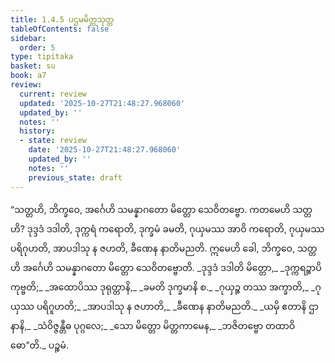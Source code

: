 ```yaml
---
title: 1.4.5 ပဌမမိတ္တသုတ္တ
tableOfContents: false
sidebar:
  order: 5
type: tipitaka
basket: su
book: a7
review:
  current: review
  updated: '2025-10-27T21:48:27.968060'
  updated_by: ''
  notes: ''
  history:
  - state: review
    date: '2025-10-27T21:48:27.968060'
    updated_by: ''
    notes: ''
    previous_state: draft
---
```



<ReviewStatus review={frontmatter.review} showDetails={true} />

<HypothesisAnnotation frontmatter={frontmatter} />

<DynamicBreadcrumb />

<Division number="36" book="a7" e="ch" v="16" p="421">

<Paragraph number="192" book="a7">
“သတ္တဟိ, ဘိက္ခဝေ, အင်္ဂေဟိ သမန္နာဂတော မိတ္တော သေဝိတဗ္ဗော. ကတမေဟိ သတ္တဟိ? ဒုဒ္ဒဒံ ဒဒါတိ, ဒုက္ကရံ ကရောတိ, ဒုက္ခမံ ခမတိ, ဂုယှမဿ အာဝိ ကရောတိ, ဂုယှမဿ ပရိဂုဟတိ, အာပဒါသု န ဇဟတိ, ခီဏေန နာတိမညတိ. ဣမေဟိ ခေါ, ဘိက္ခဝေ, သတ္တဟိ အင်္ဂေဟိ သမန္နာဂတော မိတ္တော သေဝိတဗ္ဗောတိ.
</Paragraph>

<Paragraph number="193" type="verses" book="a7">
_ဒုဒ္ဒဒံ ဒဒါတိ မိတ္တော,_  
_ဒုက္ကရဉ္စာပိ ကုဗ္ဗတိ;_  
_အထောပိဿ ဒုရုတ္တာနိ,_  
_ခမတိ ဒုက္ခမာနိ စ._  

</Paragraph>

<Paragraph number="194" type="verses" book="a7">
_ဂုယှဉ္စ တဿ အက္ခာတိ,_  
_ဂုယှဿ ပရိဂူဟတိ;_  
_အာပဒါသု န ဇဟာတိ,_  
_ခီဏေန နာတိမညတိ._  

</Paragraph>

<Paragraph number="195" type="verses" book="a7">
_ယမှိ ဧတာနိ ဌာနာနိ,_  
_သံဝိဇ္ဇန္တီဓ ပုဂ္ဂလေ;_  
_သော မိတ္တော မိတ္တကာမေန,_  
_ဘဇိတဗ္ဗော တထာဝိဓော”တိ._  


</Paragraph>
</Division>

<Paragraph number="196" type="center" book="a7">
ပဉ္စမံ.
</Paragraph>